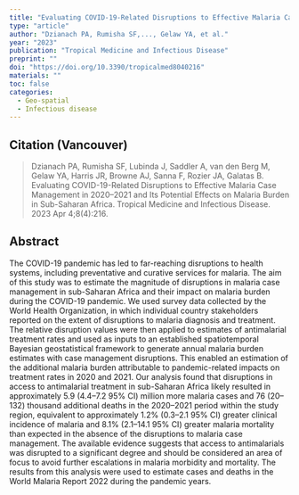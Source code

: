 ```yaml
---
title: "Evaluating COVID-19-Related Disruptions to Effective Malaria Case Management in 2020–2021 and Its Potential Effects on Malaria Burden in Sub-Saharan Africa"
type: "article"
author: "Dzianach PA, Rumisha SF,..., Gelaw YA, et al."
year: "2023"
publication: "Tropical Medicine and Infectious Disease"
preprint: ""
doi: "https://doi.org/10.3390/tropicalmed8040216"
materials: ""
toc: false
categories:
  - Geo-spatial
  - Infectious disease
---
```


## Citation (Vancouver)

> Dzianach PA, Rumisha SF, Lubinda J, Saddler A, van den Berg M, Gelaw YA, Harris JR, Browne AJ, Sanna F, Rozier JA, Galatas B. Evaluating COVID-19-Related Disruptions to Effective Malaria Case Management in 2020--2021 and Its Potential Effects on Malaria Burden in Sub-Saharan Africa. Tropical Medicine and Infectious Disease. 2023 Apr 4;8(4):216.

## Abstract

The COVID-19 pandemic has led to far-reaching disruptions to health systems, including preventative and curative services for malaria. The aim of this study was to estimate the magnitude of disruptions in malaria case management in sub-Saharan Africa and their impact on malaria burden during the COVID-19 pandemic. We used survey data collected by the World Health Organization, in which individual country stakeholders reported on the extent of disruptions to malaria diagnosis and treatment. The relative disruption values were then applied to estimates of antimalarial treatment rates and used as inputs to an established spatiotemporal Bayesian geostatistical framework to generate annual malaria burden estimates with case management disruptions. This enabled an estimation of the additional malaria burden attributable to pandemic-related impacts on treatment rates in 2020 and 2021. Our analysis found that disruptions in access to antimalarial treatment in sub-Saharan Africa likely resulted in approximately 5.9 (4.4--7.2 95% CI) million more malaria cases and 76 (20--132) thousand additional deaths in the 2020--2021 period within the study region, equivalent to approximately 1.2% (0.3--2.1 95% CI) greater clinical incidence of malaria and 8.1% (2.1--14.1 95% CI) greater malaria mortality than expected in the absence of the disruptions to malaria case management. The available evidence suggests that access to antimalarials was disrupted to a significant degree and should be considered an area of focus to avoid further escalations in malaria morbidity and mortality. The results from this analysis were used to estimate cases and deaths in the World Malaria Report 2022 during the pandemic years.
